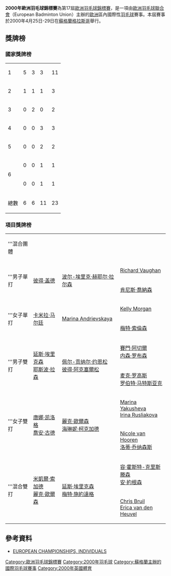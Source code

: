 {{noteTA|G1=Badminton}}
{{infobox badminton event
|name           = 2000年歐洲羽毛球錦標賽
|image          = 
|size           = 
|caption        =
|dates          = 2000年4月25日－4月29日
|number_edition = 第17屆
|level          =
|prize_money    = 
|location       = {{SCO}}[[格拉斯哥|格拉斯哥]]
|venue          = 
|previous       = 1998年歐洲羽毛球錦標賽
|next           = 2002年歐洲羽毛球錦標賽
}}
'''2000年歐洲羽毛球錦標賽'''為第17屆[[歐洲羽毛球錦標賽|歐洲羽毛球錦標賽]]，是一項由[[歐洲羽毛球聯合會|歐洲羽毛球聯合會]]（European Badminton Union）主辦的[[歐洲|歐洲]]區內國際性[[羽毛球|羽毛球]]賽事。本屆賽事於2000年4月25日-29日在[[蘇格蘭|蘇格蘭]][[格拉斯哥|格拉斯哥]]舉行。

==獎牌榜==
===國家獎牌榜===
{| {{RankedMedalTable}}
|-
|1 || style=text-align:left| {{bat|DEN}}||5||3||3||11
|-
|2 || style=text-align:left| {{bat|ENG}}||1||1||1||3
|-
|3 || style=text-align:left| {{bat|SWE}}||0||2||0||2
|-
|4 || style=text-align:left| {{bat|NED}}||0||0||3||3
|-
|5 || style=text-align:left| {{WAL}}||0||0||2||2
|-
|rowspan=2 |6|| style=text-align:left|{{bat|POL}}||0||0||1||1
|-
|style=text-align:left| {{bat|RUS}}||0||0||1||1
|- class="sortbottom"
!colspan=2|總數|| 6 || 6 || 11 || 23
|}

===項目獎牌榜===
{| {{MedalistTable|labelwidth=80px|type=項目|style=font-size:small;}}
|-
|'''混合團體
|{{bat|DEN}}
|{{bat|ENG}}
|{{bat|NED}}

|-
|rowspan=2|'''男子單打
|rowspan=2|{{flagicon|DEN}} [[彼得·盖德|彼得·盖德]]
|rowspan=2|{{flagicon|DEN}} [[波尔-埃里克·赫耶尔·拉尔森|波尔-埃里克·赫耶尔·拉尔森]]
|{{flagicon|WAL}} [[Richard_Vaughan|Richard Vaughan]]
|-
|{{flagicon|DEN}} [[肯尼斯·喬納森|肯尼斯·喬納森]]
|-
|rowspan=2|'''女子單打
|rowspan=2|{{flagicon|DEN}} [[卡米拉·马尔廷|卡米拉·马尔廷]]
|rowspan=2|{{flagicon|SWE}} [[Marina_Andrievskaya|Marina Andrievskaya]]
|{{flagicon|WAL}} [[Kelly_Morgan|Kelly Morgan]]
|-
|{{flagicon|DEN}} [[梅特·索倫森|梅特·索倫森]]
|-
|rowspan=2|'''男子雙打
|rowspan=2|{{flagicon|DEN}} [[延斯·埃里克森|延斯·埃里克森]]<br/>{{flagicon|DEN}} [[耶斯波·拉森|耶斯波·拉森]]
|rowspan=2|{{flagicon|SWE}} [[佩尔-贡纳尔·约恩松|佩尔-贡纳尔·约恩松]]<br/>{{flagicon|SWE}} [[彼得·阿克塞爾松|彼得·阿克塞爾松]]
|{{flagicon|ENG}} [[賽門·阿切爾|賽門·阿切爾]]<br/>{{flagicon|ENG}} [[内森·罗布森|内森·罗布森]]
|-
|{{flagicon|POL}} [[麦克·罗高斯|麦克·罗高斯]]<br/>{{flagicon|POL}} [[罗伯特·马特斯亚克|罗伯特·马特斯亚克]]
|-
|rowspan=2|'''女子雙打
|rowspan=2|{{flagicon|ENG}} [[唐娜·凯洛格|唐娜·凯洛格]]<br/>{{flagicon|ENG}} [[喬安·古德|喬安·古德]]
|rowspan=2|{{flagicon|DEN}} [[麗克·歐爾森|麗克·歐爾森]]<br/>{{flagicon|DEN}} [[海琳妮·柯克加德|海琳妮·柯克加德]]
|{{flagicon|RUS}} [[Marina_Yakusheva|Marina Yakusheva]]<br/>{{flagicon|RUS}} [[Irina_Rusliakova|Irina Rusliakova]]
|-
|{{flagicon|NED}} [[Nicole_van_Hooren|Nicole van Hooren]]<br/>{{flagicon|NED}} [[洛蒂·乔纳森斯|洛蒂·乔纳森斯]]
|-
|rowspan=2|'''混合雙打
|rowspan=2|{{flagicon|DEN}} [[米凱爾·索加德|米凱爾·索加德]]<br/>{{flagicon|DEN}} [[麗克·歐爾森|麗克·歐爾森]]
|rowspan=2|{{flagicon|DEN}} [[延斯·埃里克森|延斯·埃里克森]]<br/>{{flagicon|DEN}} [[梅特·施約達格|梅特·施約達格]]
|{{flagicon|DEN}} [[容·霍斯特-克里斯滕森|容·霍斯特-克里斯滕森]]<br/>{{flagicon|DEN}} [[安·約根森|安·約根森]]
|-
|{{flagicon|NED}} [[Chris_Bruil|Chris Bruil]]<br/>{{flagicon|NED}} [[Erica_van_den_Heuvel|Erica van den Heuvel]]
|}

==參考資料==
{{reflist}}
*[http://badmintoneurope.com/cms/?&pageid=6077 EUROPEAN CHAMPIONSHIPS, INDIVIDUALS]{{Wayback|url=http://badmintoneurope.com/cms/?&pageid=6077 |date=20160323125358 }}{{en}}

{{歐洲羽毛球錦標賽}}

[[Category:歐洲羽毛球錦標賽|Category:歐洲羽毛球錦標賽]]
[[Category:2000年羽毛球|Category:2000年羽毛球]]
[[Category:蘇格蘭主辦的國際羽毛球賽事|Category:蘇格蘭主辦的國際羽毛球賽事]]
[[Category:2000年英國體育|Category:2000年英國體育]]